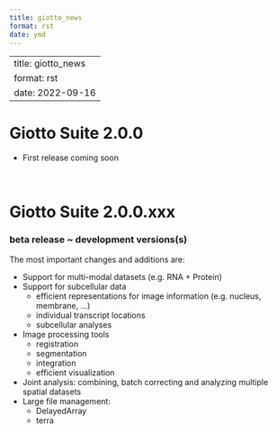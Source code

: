 ```yaml
--- 
title: giotto_news 
format: rst 
date: ymd 
--- 
```

--- 
title: giotto_news 
format: rst 
date: 2022-09-16 
--- 

# Giotto Suite 2.0.0

- First release coming soon

\  

# Giotto Suite 2.0.0.xxx

### beta release ~ development versions(s)

The most important changes and additions are:    

* Support for multi-modal datasets (e.g. RNA + Protein) 
* Support for subcellular data  
    + efficient representations for image information (e.g. nucleus, membrane, ...)  
    + individual transcript locations
    + subcellular analyses
* Image processing tools  
    + registration  
    + segmentation 
    + integration
    + efficient visualization
* Joint analysis: combining, batch correcting and analyzing multiple spatial datasets  
* Large file management:  
    + DelayedArray  
    + terra


